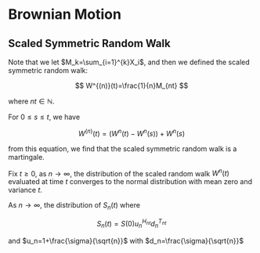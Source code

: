 # Brownian Motion

## Scaled Symmetric Random Walk

Note that we let $M_k=\sum_{i=1}^{k}X_i$, and then we defined the scaled symmetric random walk:

$$
W^{(n)}(t)=\frac{1}{n}M_{nt}
$$

where $nt\in \mathbb{N}$.

For $0\le s\le t$, we have

$$
W^{(n)}(t)=\left( W^{n}(t)-W^{n}(s) \right) + W^{n}(s)
$$

from this equation, we find that the scaled symmetric random walk is a martingale.


::: {.theorem  name="central limit"}

Fix $t\ge 0$, as $n\to \infty$, the distribution of the scaled random walk $W^{n}(t)$ evaluated at time $t$ converges to the normal distribution with mean zero and variance $t$.

:::


::: {.theorem  name=""}

As $n\to \infty$, the distribution of $S_n(t)$ where

$$
S_n(t) = S(0)u_n^{H_{nt}}d_n^{T_{nt}}
$$

and $u_n=1+\frac{\sigma}{\sqrt{n}}$ with $d_n=\frac{\sigma}{\sqrt{n}}$

:::



